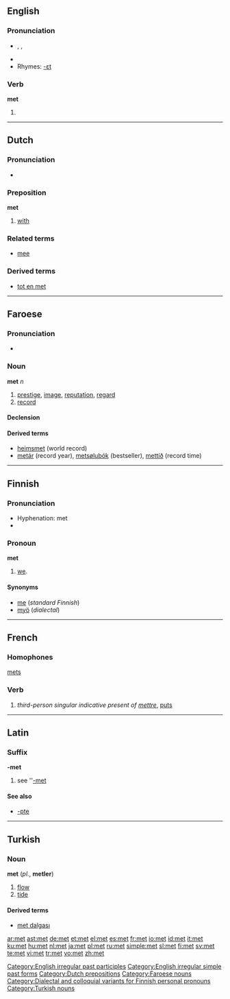 {{see|Met|-met}}
{{wikipedia}}
==English==

{{rank|able|five|need|394|met|boy|c.|strong}}

===Pronunciation===
* {{enPR|met}}, {{IPA|/mεt/}}, {{SAMPA|/mEt/}}
* {{audio|en-us-met.ogg|Audio (US)}}
* Rhymes: [[Rhymes:English:-ɛt|-ɛt]]

===Verb===
'''met'''

# {{past of|[[meet]]}}

<!--this belongs on the page for "meet" ====Translations====
* Dutch: [[ontmoette]], [[ontmoetten]]
* Esperanto: [[renkontis]]
* Indonesian: [[temu|bertemu]], [[temu|menemui]]
* Japanese: [[会った]] ([[あった]], atta)
* Swedish: [[mötte]]

===Verb===
'''met'''

# past participle of to [[meet]]

====Translations====
* Dutch: [[ontmoet]]
* Indonesian: [[temu|bertemu]], [[temu|menemui]], [[temu|ditemui]]
* Japanese: [[会った]] ([[あった]], atta)
* Swedish: [[mött]] -->

[[Category:English irregular past participles]]
[[Category:English irregular simple past forms]]

----

==Dutch==

===Pronunciation===
* {{IPA|/mεt/}}

===Preposition===
'''met'''

# [[with]]

===Related terms===
* [[mee#Dutch|mee]]

===Derived terms===
* [[tot en met]]

[[Category:Dutch prepositions]]

----

==Faroese==

===Pronunciation===
* {{IPA|/meːt/}}

===Noun===
'''met''' ''n''

# [[prestige]], [[image]], [[reputation]], [[regard]]
# [[record]]

====Declension====
{{fo-decl-noun-n3|met}}

====Derived terms====
* [[heimsmet]] (world record)
* [[metár]]  (record year), [[metsølubók]] (bestseller), [[mettíð]] (record time)

[[Category:Faroese nouns]]

----

==Finnish==

===Pronunciation===
* Hyphenation: met
* {{IPA|lang=fi|[met]}}

===Pronoun===
'''met'''

# {{context|personal|dialectal|lang=fi}} [[we]].

====Synonyms====
* [[me#Finnish|me]] (''standard Finnish'')
* [[myö]] (''dialectal'')

[[Category:Dialectal and colloquial variants for Finnish personal pronouns]]

----

==French==

===Homophones===
[[mets]]

===Verb===
{{infl|fr|verb form}}

# ''third-person singular indicative present of [[mettre]]'', [[put]]s

----

==Latin==
===Suffix===
'''-met'''
# see ''[[-met#Latin|-met]]

====See also====
*[[-pte]]

----

==Turkish==

===Noun===
'''met''' (''pl.'', '''metler''')

# [[flow]]
# [[tide]]

====Derived terms====
* [[met dalgası]]

[[Category:Turkish nouns]]

[[ar:met]]
[[ast:met]]
[[de:met]]
[[et:met]]
[[el:met]]
[[es:met]]
[[fr:met]]
[[io:met]]
[[id:met]]
[[it:met]]
[[ku:met]]
[[hu:met]]
[[nl:met]]
[[ja:met]]
[[pl:met]]
[[ru:met]]
[[simple:met]]
[[sl:met]]
[[fi:met]]
[[sv:met]]
[[te:met]]
[[vi:met]]
[[tr:met]]
[[vo:met]]
[[zh:met]]